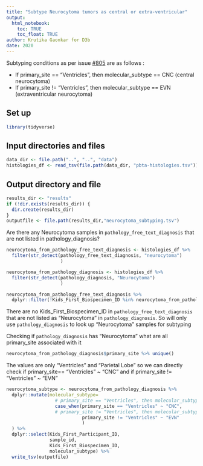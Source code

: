 ```yaml
---
title: "Subtype Neurocytoma tumors as central or extra-ventricular"
output: 
  html_notebook:
    toc: TRUE
    toc_float: TRUE
author: Krutika Gaonkar for D3b
date: 2020
---
```


Subtyping conditions as per issue [#805](https://github.com/AlexsLemonade/OpenPBTA-analysis/issues/805) are as follows :

 - If primary_site == "Ventricles", then molecular_subtype == CNC (central neurocytoma) 
 - If primary_site != "Ventricles", then molecular_subtype == EVN (extraventricular neurocytoma)

## Set up 

```r
library(tidyverse)
```

## Input directories and files

```r
data_dir <- file.path("..", "..", "data")
histologies_df <- read_tsv(file.path(data_dir, "pbta-histologies.tsv"))

```

## Output directory and file

```r
results_dir <- "results"
if (!dir.exists(results_dir)) {
  dir.create(results_dir)
}
outputfile <- file.path(results_dir,"neurocytoma_subtyping.tsv")
```

Are there any Neurocytoma samples in `pathology_free_text_diagnosis` that are not listed in pathology_diagnosis?

```r

neurocytoma_from_pathology_free_text_diagnosis <- histologies_df %>%
  filter(str_detect(pathology_free_text_diagnosis, "neurocytoma")
                    ) 

neurocytoma_from_pathology_diagnosis <- histologies_df %>%
  filter(str_detect(pathology_diagnosis, "Neurocytoma")
                    ) 

neurocytoma_from_pathology_free_text_diagnosis %>%
  dplyr::filter(!Kids_First_Biospecimen_ID %in% neurocytoma_from_pathology_diagnosis$Kids_First_Biospecimen_ID )

```
There are no Kids_First_Biospecimen_ID in `pathology_free_text_diagnosis` that are not listed as "Neurocytoma" in  `pathology_diagnosis`. So will only use  `pathology_diagnosis` to look up "Neurocytoma" samples for subtyping


Checking if `pathology_diagnosis` has "Neurocytoma" what are all primary_site associated with it
```r
neurocytoma_from_pathology_diagnosis$primary_site %>% unique()
```

The values are only "Ventricles" and "Parietal Lobe" so we can directly check if primary_site== "Ventricles" ~ "CNC" and if primary_site != "Ventricles" ~ "EVN"

```r

neurocytoma_subtype <- neurocytoma_from_pathology_diagnosis %>% 
  dplyr::mutate(molecular_subtype= 
                  # primary_site == "Ventricles", then molecular_subtype == CNC (central neurocytoma) 
                  case_when(primary_site == "Ventricles" ~ "CNC",
                  # primary_site != "Ventricles", then molecular_subtype == EVN (extraventricular neurocytoma)       
                            primary_site != "Ventricles" ~ "EVN"
                            )
  ) %>%
  dplyr::select(Kids_First_Participant_ID,
                sample_id,
                Kids_First_Biospecimen_ID,
                molecular_subtype) %>%
  write_tsv(outputfile)

```
